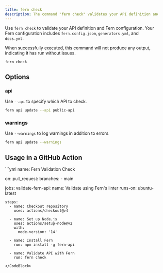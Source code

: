 ```yaml
---
title: fern check
description: The command "fern check" validates your API definition and Fern configuration.
---
```


Use `fern check` to validate your API definition and Fern configuration. Your Fern configuration includes `fern.config.json`, `generators.yml`, and `docs.yml`.

When successfully executed, this command will not produce any output, indicating it has run without issues.

```bash
fern check
```

## Options

### api

Use `--api` to specify which API to check. 

```bash
fern api update --api public-api
```

### warnings

Use `--warnings` to log warnings in addition to errors. 

```bash
fern api update --warnings
```

## Usage in a GitHub Action

<CodeBlock title = ".github/workflows/fern-check.yml">
```yml 
name: Fern Validation Check

on:
pull_request:
branches: - main

jobs:
validate-fern-api:
name: Validate using Fern's linter
runs-on: ubuntu-latest

    steps:
      - name: Checkout repository
        uses: actions/checkout@v4

      - name: Set up Node.js
        uses: actions/setup-node@v2
        with:
          node-version: '14'

      - name: Install Fern
        run: npm install -g fern-api

      - name: Validate API with Fern
        run: fern check

```
</CodeBlock>
```